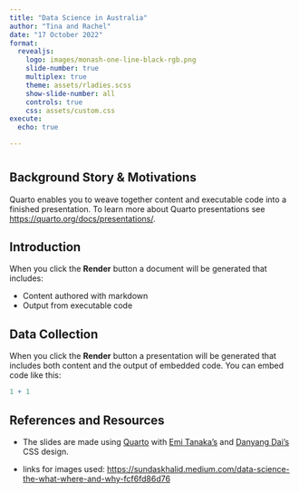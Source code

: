 ```yaml
---
title: "Data Science in Australia"
author: "Tina and Rachel"
date: "17 October 2022"
format: 
  revealjs:
    logo: images/monash-one-line-black-rgb.png
    slide-number: true
    multiplex: true
    theme: assets/rladies.scss
    show-slide-number: all
    controls: true
    css: assets/custom.css
execute:
  echo: true

---
```


# {#title-slide background="images/datasci.jpg" background-size="80%"}

## Background Story & Motivations

Quarto enables you to weave together content and executable code into a finished presentation. To learn more about Quarto presentations see <https://quarto.org/docs/presentations/>.

## Introduction

When you click the **Render** button a document will be generated that includes:

-   Content authored with markdown
-   Output from executable code

## Data Collection

When you click the **Render** button a presentation will be generated that includes both content and the output of embedded code. You can embed code like this:

```r
1 + 1
```

## References and Resources

-   The slides are made using [Quarto](https://quarto.org/) with [Emi Tanaka's](https://github.com/emitanaka/talks) and [Danyang Dai's](https://github.com/DanyangDai) CSS design.

- links for images used: <https://sundaskhalid.medium.com/data-science-the-what-where-and-why-fcf6fd86d76>